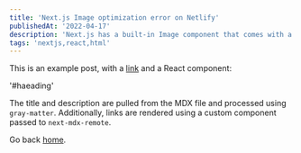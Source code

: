 ```yaml
---
title: 'Next.js Image optimization error on Netlify'
publishedAt: '2022-04-17'
description: 'Next.js has a built-in Image component that comes with a lot of performance optimization features when you are using it.'
tags: 'nextjs,react,html'
---
```


This is an example post, with a [link](https://nextjs.org) and a React component:

'#haeading'

The title and description are pulled from the MDX file and processed using `gray-matter`. Additionally, links are rendered using a custom component passed to `next-mdx-remote`.

Go back [home](/).
